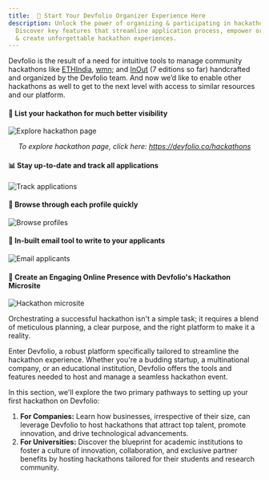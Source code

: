 ```yaml
---
title:  🤝 Start Your Devfolio Organizer Experience Here
description: Unlock the power of organizing & participating in hackathons with Devfolio.
  Discover key features that streamline application process, empower organizers,
  & create unforgettable hackathon experiences.
---
```


Devfolio is the result of a need for intuitive tools to manage community hackathons like [ETHIndia](http://ethindia.co/), [wmn;](https://wmn.community/) and [InOut](http://hackinout.co/) (7 editions so far) handcrafted and organized by the Devfolio team. And now we’d like to enable other hackathons as well to get to the next level with access to similar resources and our platform.

#### 👀 List your hackathon for much better visibility

<img src="/assets/image (96).png" alt="Explore hackathon page" />
<p align="center"><i>To explore hackathon page, click here: <a href="https://devfolio.co/hackathons">https://devfolio.co/hackathons</a></i></p>

#### 📊 Stay up-to-date and track all applications

<img src="https://paper-attachments.dropbox.com/s_DF39119415D48D75A41A3100993F6D58FD194B951BE3C3AAB4AD2039B88A3347_1566654262029_Screen+Shot+2019-08-24+at+7.13.42+PM.png" alt="Track applications" />

#### 📃 Browse through each profile quickly

<img src="/assets/image (145).png" alt="Browse profiles" />

#### 📩 In-built email tool to write to your applicants

<img src="/assets/image (159).png" alt="Email applicants" />

#### 📱 Create an Engaging Online Presence with Devfolio's Hackathon Microsite

<img src="/assets/Untitled (2).png" alt="Hackathon microsite" />

Orchestrating a successful hackathon isn't a simple task; it requires a blend of meticulous planning, a clear purpose, and the right platform to make it a reality.

Enter Devfolio, a robust platform specifically tailored to streamline the hackathon experience. Whether you're a budding startup, a multinational company, or an educational institution, Devfolio offers the tools and features needed to host and manage a seamless hackathon event.

In this section, we'll explore the two primary pathways to setting up your first hackathon on Devfolio:

1. **For Companies:** Learn how businesses, irrespective of their size, can leverage Devfolio to host hackathons that attract top talent, promote innovation, and drive technological advancements.
2. **For Universities:** Discover the blueprint for academic institutions to foster a culture of innovation, collaboration, and exclusive partner benefits by hosting hackathons tailored for their students and research community.

<Card
  title="🏢 Setting up a Hackathon for Companies"
  href="/docs/guide/setting-up-a-hackathon-for-business"
/>


<Card
  title="🎓 Setting up a Hackathon for Universities"
  href="/docs/guide/setting-up-a-hackathon-for-students"
/>

